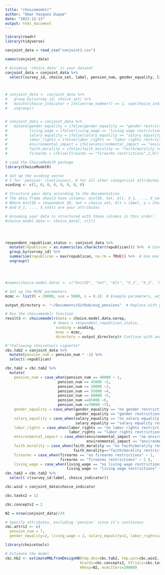 ```yaml
---
title: "choicemodelr"
author: "Omar Vasquez Duque"
date: "2023-12-13"
output: html_document
---
```


```r

library(readr)
library(tidyverse)

conjoint_data = read_csv("conjoint2.csv")

names(conjoint_data)
```

```r
# Assuming 'choice_data' is your dataset
conjoint_data = conjoint_data %>% 
  select(survey_id, choice_set, label, pension_num, gender_equality, living_wage, salary_equality, labor_rights, environmental_impact, faith_morality, firearms, choice_indicator, republican) 



# conjoint_data <- conjoint_data %>%
#   group_by(survey_id, choice_set) %>%
#   mutate(choice_indicator = ifelse(row_number() == 1, sum(choice_indicator * label), 0)) %>%
#   ungroup()


# conjoint_data = conjoint_data %>% 
#   mutate(gender_equality = ifelse(gender_equality == "gender restrictions", 1,0),
#          living_wage = ifelse(living_wage == "living wage restrictions", 1,0),
#          salary_equality = ifelse(salary_equality == "salary equality restrictions",1,0),
#          labor_rights = ifelse(labor_rights == "labor rights restrictions", 1, 0),
#          environmental_impact = ifelse(environmental_impact == "environmental restrictions", 1, 0),
#          faith_morality = ifelse(faith_morality == "faith/morality restrictions", 1, 0),
#          firearms = ifelse(firearms == "firearms restrictions",1,0))
```


```r
# Load the ChoiceModelR package
library(ChoiceModelR)

# Set up the xcoding vector
# 1 for 'pension' (continuous), 0 for all other categorical attributes
xcoding <- c(1, 0, 0, 0, 0, 0, 0, 0)

# Structure your data according to the documentation
# The data frame should have columns: UnitID, Set, Alt, X_1, ..., X_natts, y
# Where UnitID = respondent ID, Set = choice_set, Alt = label, y = choice_indicator
# And X_1, ..., X_natts are your attributes

# Assuming your data is structured with these columns in this order:
#choice.model.data <- choice_data[, c(})]




respondent_republican_status <- conjoint_data %>%
  mutate(republican = as.numeric(as.character(republican))) %>%  # Convert 'republican' to numeric
  group_by(survey_id) %>%
  summarise(republican = max(republican, na.rm = TRUE)) %>%  # Use max on the numeric values
  ungroup()




#names(choice.model.data) <- c("UnitID", "Set", "Alt", "X_1", "X_2", "X_3", "X_4", "X_5", "X_6", "X_7", "X_8", "y")

# Set up the MCMC parameters
mcmc <- list(R = 20000, use = 5000, s = 0.1)  # Example parameters, adjust based on your needs

output_directory <- "~/Documents/GitHub/esg_pensions"  # Replace with your desired path

# Run the choicemodelr function
result3 <- choicemodelr(data = choice.model.data.norep, 
                      # demos = respondent_republican_status,
                       xcoding = xcoding, 
                       mcmc = mcmc, 
                       directory = output_directory)# Continue with analysis...

```
```r
#'*Following choicetools vignette*
cbc.tab2 = conjoint_data %>% 
  mutate(pension_num = pension_num * -1) %>% 
  select(-republican)

cbc.tab2 = cbc.tab2 %>% 
  mutate(
    pension_num = case_when(pension_num == 40000 ~ 1,
                        pension_num == 45000 ~2,
                        pension_num == 50000 ~3,
                        pension_num == 55000 ~4,
                        pension_num == 60000 ~5,
                        pension_num ==65000 ~6,
                        pension_num ==70000 ~7),
    gender_equality = case_when(gender_equality == "no gender restrictions" ~ 1,
                                gender_equality == "gender restrictions" ~ 2),
    salary_equality = case_when(salary_equality == "no salary equality restrictions" ~ 1,
                                salary_equality == "salary equality restrictions" ~ 2),
    labor_rights = case_when(labor_rights == "no labor rights restrictions" ~1,
                             labor_rights == "labor rights restrictions" ~2),
    environmental_impact = case_when(environmental_impact == "no environmental restrictions" ~1,
                                     environmental_impact == "environmental restrictions" ~2),
    faith_morality = case_when(faith_morality == "no faith/morality restrictions" ~1,
                               faith_morality=="faith/morality restrictions" ~ 2),
    firearms = case_when(firearms == "no firearms restrictions" ~ 1,
                         firearms == "firearms restrictions" ~ 2 ),
    living_wage = case_when(living_wage == "no living wage restrictions" ~1,
                            living_wage == "living wage restrictions" ~2))
cbc.tab2 = cbc.tab2 %>% 
  select(-c(survey_id:label, choice_indicator))

cbc.win2 = conjoint_data$choice_indicator

cbc.tasks2 = 12

cbc.concepts2 = 2

N2 = nrow(conjoint_data)/24

# Specify attributes, excluding 'pension' since it's continuous
cbc.attrs2 <- c(
  pension_num = 7,
  gender_equality=2, living_wage = 2, salary_equality=2, labor_rights=2, environmental_impact=2, faith_morality =2, firearms =2)

library(choicetools)

# Estimate the model
cbc.hb2 <- estimateMNLfromDesignHB(tmp.des=cbc.tab2, tmp.win=cbc.win2, 
                                  kCards=cbc.concepts2, kTrials=cbc.tasks2,
                                  kResp=N2, mcmcIters=20000)

```


